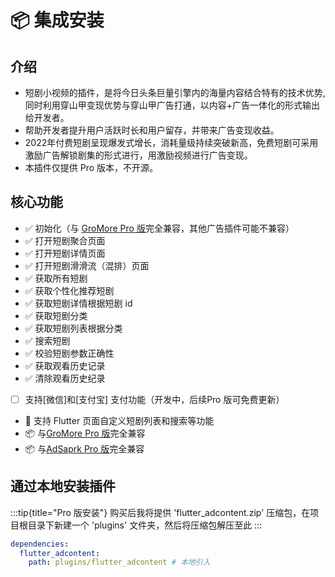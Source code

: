 
# 📦 集成安装

## 介绍

- 短剧小视频的插件，是将今日头条巨量引擎内的海量内容结合特有的技术优势,同时利用穿山甲变现优势与穿山甲广告打通，以内容+广告一体化的形式输出给开发者。
- 帮助开发者提升用户活跃时长和用户留存，并带来广告变现收益。
- 2022年付费短剧呈现爆发式增长，消耗量级持续突破新高，免费短剧可采用激励广告解锁剧集的形式进行，用激励视频进行广告变现。
- 本插件仅提供 Pro 版本，不开源。

## 核心功能
- ✅ 初始化（与 [GroMore Pro 版](start/guide/gromore/install)完全兼容，其他广告插件可能不兼容）
- ✅ 打开短剧聚合页面
- ✅ 打开短剧详情页面
- ✅ 打开短剧滑滑流（混排）页面
- ✅ 获取所有短剧
- ✅ 获取个性化推荐短剧
- ✅ 获取短剧详情根据短剧 id 
- ✅ 获取短剧分类
- ✅ 获取短剧列表根据分类
- ✅ 搜索短剧
- ✅ 校验短剧参数正确性
- ✅ 获取观看历史记录
- ✅ 清除观看历史纪录
- [ ] 支持[微信]和[支付宝] 支付功能（开发中，后续Pro 版可免费更新）

- 📱 支持 Flutter 页面自定义短剧列表和搜索等功能
- 📦 与[GroMore Pro 版](start/guide/gromore/install)完全兼容
- 📦 与[AdSaprk Pro 版](start/guide/adspark/install)完全兼容



## 通过本地安装插件

:::tip{title="Pro 版安装"}
购买后我将提供 'flutter_adcontent.zip' 压缩包，在项目根目录下新建一个 'plugins' 文件夹，然后将压缩包解压至此
:::

```yaml title="pubspec.yaml"
dependencies:
  flutter_adcontent:
    path: plugins/flutter_adcontent # 本地引入
```